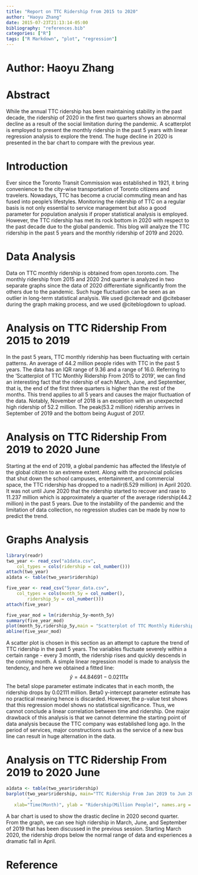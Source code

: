 ```yaml
---
title: "Report on TTC Ridership from 2015 to 2020"
author: "Haoyu Zhang"
date: 2015-07-23T21:13:14-05:00
bibliography: "references.bib"
categories: ["R"]
tags: ["R Markdown", "plot", "regression"]
---
```


# Author: Haoyu Zhang

# Abstract

While the annual TTC ridership has been maintaining stability in the past decade, the ridership of 2020 in the first two quarters shows an abnormal decline as a result of the social limitation during the pandemic. A scatterplot is employed to present the monthly ridership in the past 5 years with linear regression analysis to explore the trend. The huge decline in 2020 is presented in the bar chart to compare with the previous year.

# Introduction

Ever since the Toronto Transit Commission was established in 1921, it bring convenience to the city-wise transportation of Toronto citizens and travelers. Nowadays, TTC has become a crucial commuting mean and has fused into people’s lifestyles. Monitoring the ridership of TTC on a regular basis is not only essential to service management but also a good parameter for population analysis if proper statistical analysis is employed. However, the TTC ridership has met its rock bottom in 2020 with respect to the past decade due to the global pandemic. This blog will analyze the TTC ridership in the past 5 years and the monthly ridership of 2019 and 2020.

# Data Analysis

Data on TTC monthly ridership is obtained from open.toronto.com. The monthly ridership from 2015 and 2020 2nd quarter is analyzed in two separate graphs since the data of 2020 differentiate significantly from the others due to the pandemic. Such huge fluctuation can be seen as an outlier in long-term statistical analysis. We used @citereadr and @citebaser during the graph making process, and we used @citeblogdown to upload.

# Analysis on TTC Ridership From 2015 to 2019

In the past 5 years, TTC monthly ridership has been fluctuating with certain patterns. An average of 44.2 million people rides with TTC in the past 5 years. The data has an IQR range of 9.36 and a range of 16.0. Referring to the 'Scatterplot of TTC Monthly Ridership From 2015 to 2019’, we can find an interesting fact that the ridership of each March, June, and September, that is, the end of the first three quarters is higher than the rest of the months. This trend applies to all 5 years and causes the major fluctuation of the data. Notably, November of 2018 is an exception with an unexpected high ridership of 52.2 million. The peak(53.2 million) ridership arrives in September of 2019 and the bottom being August of 2017.

# Analysis on TTC Ridership From 2019 to 2020 June
Starting at the end of 2019, a global pandemic has affected the lifestyle of the global citizen to an extreme extent. Along with the provincial policies that shut down the school campuses, entertainment, and commercial space, the TTC ridership has dropped to a nadir(6.529 million) in April 2020. It was not until June 2020 that the ridership started to recover and rase to 11.237 million which is approximately a quarter of the average ridership(44.2 million) in the past 5 years. Due to the instability of the pandemic and the limitation of data collection, no regression studies can be made by now to predict the trend.

# Graphs Analysis
```r
library(readr)
two_year <- read_csv("a1data.csv", 
    col_types = cols(ridership = col_number()))
attach(two_year)
a1data <- table(two_year$ridership)
```


```r
five_year <- read_csv("5year_data.csv",
    col_types = cols(month_5y = col_number(), 
        ridership_5y = col_number()))
attach(five_year)
```

```r
five_year_mod = lm(ridership_5y~month_5y)
summary(five_year_mod)
plot(month_5y,ridership_5y,main = "Scatterplot of TTC Monthly Ridership From 2015 to 2019",xlab = "Month(Starting Jan 2015 to Dec 2019)",ylab = "Ridership(Million)")
abline(five_year_mod)
```
A scatter plot is chosen in this section as an attempt to capture the trend of TTC ridership in the past 5 years. The variables fluctuate severely within a certain range - every 3 month, the ridership rises and quickly descends in the coming month. A simple linear regression model is made to analysis the tendency, and here we obtained a fitted line: $$\hat{y}= 44.84691 - 0.02111  x $$
The beta1 slope parameter estimate indicates that in each month, the ridership drops by 0.02111 million. Beta0 y-intercept parameter estimate has no practical meaning hence is discarded. However, the p-value test shows that this regression model shows no statistical significance. Thus, we cannot conclude a linear correlation between time and ridership. One major drawback of this analysis is that we cannot determine the starting point of data analysis because the TTC company was established long ago. In the period of services, major constructions such as the service of a new bus line can result in huge alternation in the data.

# Analysis on TTC Ridership From 2019 to 2020 June
```r
a1data <- table(two_year$ridership)
barplot(two_year$ridership, main="TTC Ridership From Jan 2019 to Jun 2020
        ", 
   xlab="Time(Month)", ylab = "Ridership(Million People)", names.arg = month)
```

A bar chart is used to show the drastic decline in 2020 second quarter. From the graph, we can see high ridership in March, June, and September of 2019 that has been discussed in the previous session. Starting March 2020, the ridership drops below the normal range of data and experiences a dramatic fall in April. 

# Reference
